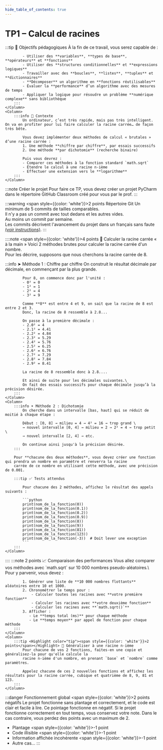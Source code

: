 ```yaml
---
hide_table_of_contents: true
---
```


# TP1 – Calcul de racines

<Row>
    <Column>
        :::tip 🎯 Objectifs pédagogiques
            À la fin de ce travail, vous serez capable de :

            - Utiliser des **variables**, **types de base**, **opérateurs** et **fonctions**
            - Utiliser des **structures conditionnelles** et **expressions logiques**
            - Travailler avec des **boucles**, **listes**, **tuples** et **dictionnaires**
            - **Décomposer** un algorithme en **fonctions réutilisables**
            - Évaluer la **performance** d’un algorithme avec des mesures de temps
            - Appliquer la logique pour résoudre un problème **numérique complexe** sans bibliothèque
        :::
    </Column>
    <Column>
        :::info 🧠 Contexte
            Un ordinateur, c’est très rapide, mais pas très intelligent. On va en profiter pour lui faire calculer la racine carrée… de façon très bête.

            Vous devez implémenter deux méthodes de calcul « brutales » d’une racine carrée :
            1. Une méthode **chiffre par chiffre**, par essais successifs
            2. Une méthode **par dichotomie** (recherche binaire)

            Puis vous devrez :
            - Comparer ces méthodes à la fonction standard `math.sqrt`
            - Étendre le calcul à une racine n-ième
            - Effectuer une extension vers le **logarithme**
        :::
    </Column>
</Row>

:::note Créer le projet
    Pour faire ce TP, vous devez créer un projet PyCharm dans le répertoire GitHub Classroom créé pour vous par le prof.
:::

:::warning <Highlight color="tip"><span style={{color: 'white'}}>2 points</span></Highlight> Répertoire Git
    Un minimum de 5 commits de tailles comparables.\
    Il n'y a pas un commit avec tout dedans et les autres vides.\
    Au moins un commit par semaine.\
    Les commits décrivent l'avancement du projet dans un français sans faute [(voir instructions)](https://info.cegepmontpetit.ca/git).
:::

::::note <Highlight color="tip"><span style={{color: 'white'}}>4 points</span></Highlight> 🔧 Calculer la racine carrée « à la main »
Voici 2 méthodes brutes pour calculer la racine carrée d'un nombre.\
Pour les décrire, supposons que nous cherchons la racine carrée de 8.

<Row>
    <Column>
        :::info ➤ Méthode 1 : Chiffre par chiffre
            On construit le résultat décimale par décimale, en commençant par la plus grande.

            Pour 8, on commence donc par l'unité :
            - 0² = 0
            - 1² = 1
            - 2² = 4
            - 3² = 9

            Comme **8** est entre 4 et 9, on sait que la racine de 8 est entre 2 et 3.
            Donc, la racine de 8 ressemble à 2.8...

            On passe à la première décimale :
            - 2.0² = 4
            - 2.1² = 4.41
            - 2.2² = 4.84
            - 2.3² = 5.29
            - 2.4² = 5.76
            - 2.5² = 6.25
            - 2.6² = 6.76
            - 2.7² = 7.29
            - 2.8² = 7.84
            - 2.9² = 8.41

            La racine de 8 ressemble donc à 2.8....

            Et ainsi de suite pour les décimales suivantes.\
            On fait des essais successifs pour chaque décimale jusqu’à la précision désirée.
        :::
    </Column>
    <Column>
        :::info ➤ Méthode 2 : Dichotomie
            On cherche dans un intervalle [bas, haut] qui se réduit de moitié à chaque étape :

            Début : [0, 8] → milieu = 4 → 4² = 16 → trop grand \
            → nouvel intervalle [0, 4] → milieu = 2 → 2² = 4 → trop petit \
            → nouvel intervalle [2, 4] → etc.

            On continue ainsi jusqu'à la précision désirée.
        :::

        Pour **chacune des deux méthodes**, vous devez créer une fonction qui prendra un nombre en paramètre et renverra la racine
        carrée de ce nombre en utilisant cette méthode, avec une précision de 0.001.

        :::tip ✅ Tests attendus

            Pour chacune des 2 méthodes, affichez le résultat des appels suivants :

            ```python
            print(nom_de_la_fonction(0))
            print(nom_de_la_fonction(0.1))
            print(nom_de_la_fonction(0.2))
            print(nom_de_la_fonction(0.9))
            print(nom_de_la_fonction(8))
            print(nom_de_la_fonction(9))
            print(nom_de_la_fonction(81))
            print(nom_de_la_fonction(123))
            print(nom_de_la_fonction(-3))  # Doit lever une exception
            ```
        :::
    </Column>
</Row>
::::
<Row>
    <Column>
        :::note <Highlight color="tip"><span style={{color: 'white'}}>2 points</span></Highlight> 📈 Comparaison des performances
            Vous allez comparer vos méthodes avec `math.sqrt` sur 10 000 nombres pseudo-aléatoires.\
            Pour y parvenir, vous devez :

            1. Générer une liste de **10 000 nombres flottants** aléatoires entre 10 et 1000.
            2. Chronométrer le temps pour :
                - Calculer toutes les racines avec **votre première fonction**
                - Calculer les racines avec **votre deuxième fonction**
                - Calculer les racines avec **`math.sqrt()`**
            3. Afficher :
               - Le **temps total (ms)** pour chaque méthode
               - Le **temps moyen** par appel de fonction pour chaque méthode
        :::
    </Column>
    <Column>
        :::tip <Highlight color="tip"><span style={{color: 'white'}}>2 points</span></Highlight> 🌱 Généraliser à une racine n-ième
            Pour chacune de vos 2 fonctions, faites-en une copie et généralisez-la pour qu'elle calcule la
            racine n-ième d'un nombre, en prenant `base` et `nombre` comme paramètres.

            Appelez chacune de ces 2 nouvelles fonctions et affichez les résultats pour la racine carrée, cubique et quatrième de 8, 9, 81 et 123.
        :::
    </Column>
</Row>

:::danger Fonctionnement global <Highlight color="danger"><span style={{color: 'white'}}>2 points négatifs</span></Highlight>
Le projet fonctionne sans plantage et correctement, et le code est clair et facile à lire.
Ce pointage fonctionne en négatif.
Si le projet fonctionne correctement en tout temps, vous conservez votre note.
Dans le cas contraire, vous perdez des points avec un maximum de 2.

- Plantage <Highlight color="danger"><span style={{color: 'white'}}>-1 point</span></Highlight>
- Code illisible <Highlight color="danger"><span style={{color: 'white'}}>-1 point</span></Highlight>
- Information affichée incohérente <Highlight color="danger"><span style={{color: 'white'}}>-1 point</span></Highlight>
- Autre cas...
:::


